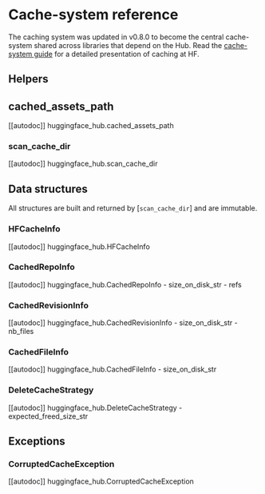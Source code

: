 # Cache-system reference

The caching system was updated in v0.8.0 to become the central cache-system shared
across libraries that depend on the Hub. Read the [cache-system guide](../how-to-cache)
for a detailed presentation of caching at HF.

## Helpers

## cached_assets_path

[[autodoc]] huggingface_hub.cached_assets_path

### scan_cache_dir

[[autodoc]] huggingface_hub.scan_cache_dir

## Data structures

All structures are built and returned by [`scan_cache_dir`] and are immutable.

### HFCacheInfo

[[autodoc]] huggingface_hub.HFCacheInfo

### CachedRepoInfo

[[autodoc]] huggingface_hub.CachedRepoInfo
    - size_on_disk_str
    - refs

### CachedRevisionInfo

[[autodoc]] huggingface_hub.CachedRevisionInfo
    - size_on_disk_str
    - nb_files

### CachedFileInfo

[[autodoc]] huggingface_hub.CachedFileInfo
    - size_on_disk_str

### DeleteCacheStrategy

[[autodoc]] huggingface_hub.DeleteCacheStrategy
    - expected_freed_size_str

## Exceptions

### CorruptedCacheException

[[autodoc]] huggingface_hub.CorruptedCacheException